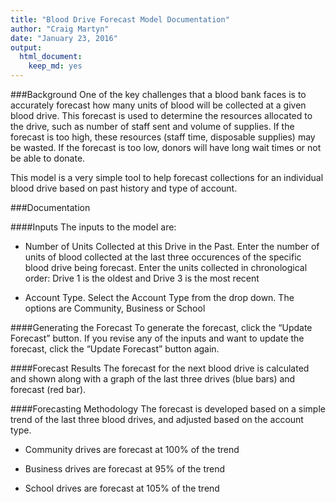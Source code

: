 ```yaml
---
title: "Blood Drive Forecast Model Documentation"
author: "Craig Martyn"
date: "January 23, 2016"
output: 
  html_document: 
    keep_md: yes
---
```


###Background
One of the key challenges that a blood bank faces is to accurately forecast how many units of blood will be collected at a given blood drive. This forecast is used to determine the resources allocated to the drive, such as number of staff sent and volume of supplies. If the forecast is too high, these resources (staff time, disposable supplies) may be wasted. If the forecast is too low, donors will have long wait times or not be able to donate.

This model is a very simple tool to help forecast collections for an individual blood drive based on past history and type of account.

###Documentation

####Inputs
The inputs to the model are:

* Number of Units Collected at this Drive in the Past. Enter the number of units of blood collected at the last three occurences of the specific blood drive being forecast. Enter the units collected in chronological order: Drive 1 is the oldest and Drive 3 is the most recent

* Account Type. Select the Account Type from the drop down. The options are Community, Business or School

####Generating the Forecast
To generate the forecast, click the "Update Forecast" button. If you revise any of the inputs and want to update the forecast, click the "Update Forecast" button again.

####Forecast Results
The forecast for the next blood drive is calculated and shown along with a graph of the last three drives (blue bars) and forecast (red bar).

####Forecasting Methodology
The forecast is developed based on a simple trend of the last three blood drives, and adjusted based on the account type.

* Community drives are forecast at 100% of the trend

* Business drives are forecast at 95% of the trend

* School drives are forecast at 105% of the trend